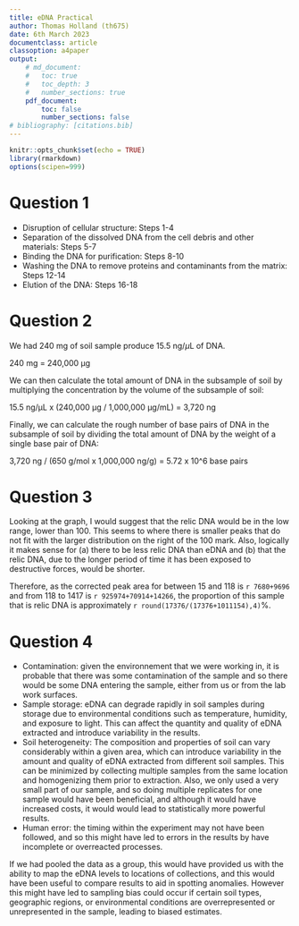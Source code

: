 ```yaml
---
title: eDNA Practical
author: Thomas Holland (th675)
date: 6th March 2023
documentclass: article
classoption: a4paper
output:
    # md_document:
    #   toc: true
    #   toc_depth: 3
    #   number_sections: true
    pdf_document:
        toc: false
        number_sections: false
# bibliography: [citations.bib]
---
```


```r
knitr::opts_chunk$set(echo = TRUE)
library(rmarkdown)
options(scipen=999)
```

# Question 1

- Disruption of cellular structure: Steps 1-4
- Separation of the dissolved DNA from the cell debris and other materials: Steps 5-7
- Binding the DNA for purification: Steps 8-10
- Washing the DNA to remove proteins and contaminants from the matrix: Steps 12-14
- Elution of the DNA: Steps 16-18

# Question 2

We had 240 mg of soil sample produce 15.5 ng/$\mu$L of DNA.

240 mg = 240,000 µg

We can then calculate the total amount of DNA in the subsample of soil by multiplying the concentration by the volume of the subsample of soil:

15.5 ng/µL x (240,000 µg / 1,000,000 µg/mL) = 3,720 ng

Finally, we can calculate the rough number of base pairs of DNA in the subsample of soil by dividing the total amount of DNA by the weight of a single base pair of DNA:

3,720 ng / (650 g/mol x 1,000,000 ng/g) = 5.72 x 10^6 base pairs

# Question 3

Looking at the graph, I would suggest that the relic DNA would be in the low range, lower than 100. This seems to where there is smaller peaks that do not fit with the larger distribution on the right of the 100 mark. Also, logically it makes sense for (a) there to be less relic DNA than eDNA and (b) that the relic DNA, due to the longer period of time it has been exposed to destructive forces, would be shorter.

Therefore, as the corrected peak area for between 15 and 118 is `r 7680+9696` and from 118 to 1417 is `r 925974+70914+14266`, the proportion of this sample that is relic DNA is approximately `r round(17376/(17376+1011154),4)`%.

# Question 4

- Contamination: given the environnement that we were working in, it is probable that there was some contamination of the sample and so there would be some DNA entering the sample, either from us or from the lab work surfaces.
- Sample storage: eDNA can degrade rapidly in soil samples during storage due to environmental conditions such as temperature, humidity, and exposure to light. This can affect the quantity and quality of eDNA extracted and introduce variability in the results.
- Soil heterogeneity: The composition and properties of soil can vary considerably within a given area, which can introduce variability in the amount and quality of eDNA extracted from different soil samples. This can be minimized by collecting multiple samples from the same location and homogenizing them prior to extraction. Also, we only used a very small part of our sample, and so doing multiple replicates for one sample would have been beneficial, and although it would have increased costs, it would would lead to statistically more powerful results.
- Human error: the timing within the experiment may not have been followed, and so this might have led to errors in the results by have incomplete or overreacted processes.

If we had pooled the data as a group, this would have provided us with the ability to map the eDNA levels to locations of collections, and this would have been useful to compare results to aid in spotting anomalies. However this might have led to sampling bias could occur if certain soil types, geographic regions, or environmental conditions are overrepresented or unrepresented in the sample, leading to biased estimates.
